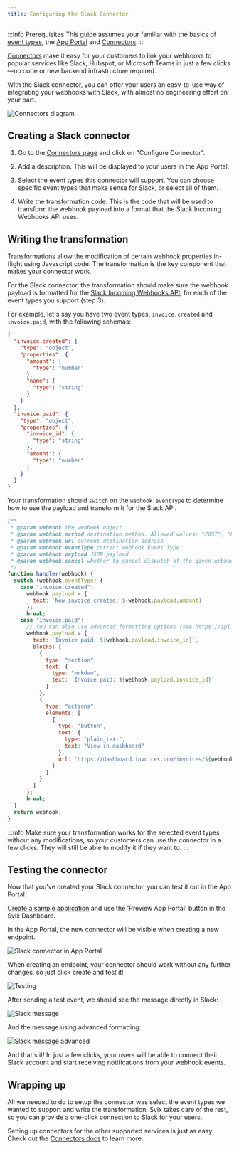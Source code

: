 ```yaml
---
title: Configuring the Slack Connector
---
```


:::info Prerequisites
This guide assumes your familiar with the basics of [event types](../event-types), the [App Portal](../app-portal) and [Connectors](../transformation-templates).
:::

[Connectors](https://docs.svix.com/connectors) make it easy for your customers to link your webhooks to popular services like Slack, Hubspot, or Microsoft Teams in just a few clicks—no code or new backend infrastructure required.

With the Slack connector, you can offer your users an easy-to-use way of integrating your webhooks with Slack, with almost no engineering effort on your part.

![Connectors diagram](../img/tutorials/slack-connectors/with-without-connectors.svg)

## Creating a Slack connector

1. Go to the [Connectors page](https://dashboard.svix.com/connectors) and click on "Configure Connector".

2. Add a description. This will be displayed to your users in the App Portal. 

3. Select the event types this connector will support. You can choose specific event types that make sense for Slack, or select all of them.

4. Write the transformation code. This is the code that will be used to transform the webhook payload into a format that the Slack Incoming Webhooks API uses.

## Writing the transformation

Transformations allow the modification of certain webhook properties in-flight using Javascript code. The transformation is the key component that makes your connector work.

For the Slack connector, the transformation should make sure the webhook payload is formatted for the [Slack Incoming Webhooks API](https://api.slack.com/messaging/webhooks#posting_with_webhooks), for each of the event types you support (step 3).

For example, let's say you have two event types, `invoice.created` and `invoice.paid`, with the following schemas:

```json
{
  "invoice.created": {
    "type": "object",
    "properties": {
      "amount": {
        "type": "number"
      },
      "name": {
        "type": "string"
      }
    }
  },
  "invoice.paid": {
    "type": "object",
    "properties": {
      "invoice_id": {
        "type": "string"
      },
      "amount": {
        "type": "number"
      }
    }
  }
}
```

Your transformation should `switch` on the `webhook.eventType` to determine how to use the payload and transform it for the Slack API.

```js
/**
 * @param webhook the webhook object
 * @param webhook.method destination method. Allowed values: "POST", "PUT"
 * @param webhook.url current destination address
 * @param webhook.eventType current webhook Event Type
 * @param webhook.payload JSON payload
 * @param webhook.cancel whether to cancel dispatch of the given webhook
 */
function handler(webhook) {
  switch (webhook.eventType) {
    case "invoice.created":
      webhook.payload = { 
        text: `New invoice created: ${webhook.payload.amount}`
      };
      break;
    case "invoice.paid":
      // You can also use advanced formatting options (see https://api.slack.com/messaging/webhooks#advanced_message_formatting)
      webhook.payload = {
        text: `Invoice paid: ${webhook.payload.invoice_id}`,
        blocks: [
          {
            type: "section",
            text: {
              type: "mrkdwn",
              text: `Invoice paid: ${webhook.payload.invoice_id}`
            }
          },
          {
            type: "actions",
            elements: [
              {
                type: "button",
                text: {
                  type: "plain_text",
                  text: "View in dashboard"
                },
                url: `https://dashboard.invoices.com/invoices/${webhook.payload.invoice_id}`
              }
            ]
          }
        ]
      };
      break;
  }
  return webhook;
}
```

:::info
Make sure your transformation works for the selected event types without any modifications, so your customers can use the connector in a few clicks. They will still be able to modify it if they want to.
:::

## Testing the connector

Now that you've created your Slack connector, you can test it out in the App Portal.

[Create a sample application](https://docs.svix.com/quickstart#creating-a-consumer-application) and use the 'Preview App Portal' button in the Svix Dashboard. 

In the App Portal, the new connector will be visible when creating a new endpoint.

![Slack connector in App Portal](../img/tutorials/slack-connectors/new-endpoint.png)

When creating an endpoint, your connector should work without any further changes, so just click create and test it!

![Testing](../img/tutorials/slack-connectors/testing.png)

After sending a test event, we should see the message directly in Slack:

![Slack message](../img/tutorials/slack-connectors/slack-notification.png)

And the message using advanced formatting:

![Slack message advanced](../img/tutorials/slack-connectors/advanced-formatting.png)

And that's it! In just a few clicks, your users will be able to connect their Slack account and start receiving notifications from your webhook events. 

## Wrapping up

All we needed to do to setup the connector was select the event types we wanted to support and write the transformation. Svix takes care of the rest, so you can provide a one-click connection to Slack for your users.

Setting up connectors for the other supported services is just as easy. Check out the [Connectors docs](../transformation-templates) to learn more.


